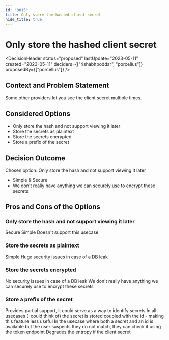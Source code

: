 ```yaml
---
id: "0015"
title: Only store the hashed client secret
hide_title: true
---
```



# Only store the hashed client secret

<DecisionHeader status="proposed" lastUpdate="2023-05-11" created="2023-05-11" deciders={["rishabhpoddar", "porcellus"]} proposedBy={["porcellus"]} />

## Context and Problem Statement

Some other providers let you see the client secret multiple times.

## Considered Options

* Only store the hash and not support viewing it later
* Store the secrets as plaintext
* Store the secrets encrypted
* Store a prefix of the secret

## Decision Outcome

Chosen option: Only store the hash and not support viewing it later

* Simple & Secure
* We don't really have anything we can securely use to encrypt these secrets

## Pros and Cons of the Options

### Only store the hash and not support viewing it later

<ArgumentPro> Secure </ArgumentPro>
<ArgumentPro> Simple </ArgumentPro>
<ArgumentCon> Doesn't support this usecase </ArgumentCon>

### Store the secrets as plaintext

<ArgumentPro> Simple </ArgumentPro>
<ArgumentCon> Huge security issues in case of a DB leak </ArgumentCon>

### Store the secrets encrypted

<ArgumentPro> No security issues in case of a DB leak </ArgumentPro>
<ArgumentCon> We don't really have anything we can securely use to encrypt these secrets </ArgumentCon>

### Store a prefix of the secret

<ArgumentPro> Provides partial support, it could serve as a way to identify secrets </ArgumentPro>
<ArgumentCon> In all usecases (I could think of) the secret is stored coupled with the id - making this feature less useful </ArgumentCon>
<ArgumentCon> In the usecase where both a secret and an id is available but the user suspects they do not match, they can check it using the token endpoint </ArgumentCon>
<ArgumentCon> Degrades the entropy if the client secret </ArgumentCon>
